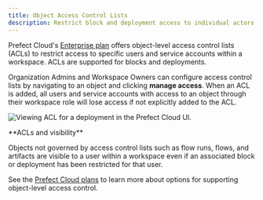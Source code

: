 ```yaml
---
title: Object Access Control Lists
description: Restrict block and deployment access to individual actors within a workspace. 
---
```


Prefect Cloud's [Enterprise plan](https://www.prefect.io/pricing) offers object-level access control lists (ACLs) to restrict access to 
specific users and service accounts within a workspace. ACLs are supported for blocks and deployments.

Organization Admins and Workspace Owners can configure access control lists by navigating to an object and clicking **manage access**.
When an ACL is added, all users and service accounts with access to an object through their workspace role will lose access if not 
explicitly added to the ACL.

![Viewing ACL for a deployment in the Prefect Cloud UI.](/3.0rc/img/ui/access-control.png)

<Note>
**ACLs and visibility**

Objects not governed by access control lists such as flow runs, flows, and artifacts are visible to a user within a 
workspace even if an associated block or deployment has been restricted for that user.
</Note>

See the [Prefect Cloud plans](https://www.prefect.io/pricing) to learn more about options for supporting object-level access control.
